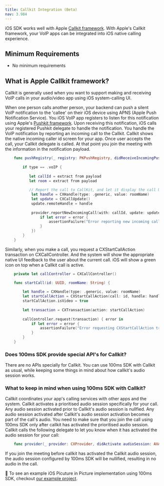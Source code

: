 ```yaml
---
title: Callkit Integration (Beta)
nav: 3.984
---
```


iOS SDK works well with Apple [Callkit framework](https://developer.apple.com/documentation/callkit). With Apple's Callkit framework, your VoIP apps can be integrated into iOS native calling experience.

## Minimum Requirements

-   No minimum requirements

## What is Apple Callkit framework?

Callkit is generally used when you want to support making and receiving VoIP calls in your audio/video app using iOS system-calling UI.

When one person calls another person, your backend can push a silent VoIP notification to the 'callee' on their iOS device using APNS (Apple Push Notification Service). You iOS VoIP app registers to listen for this notification using Apple's [Pushkit framework](https://developer.apple.com/documentation/pushkit). Upon receiving this notification, iOS calls your registered Pushkit delegate to handle the notification. You handle the VoIP notification by reporting an incoming call to the Callkit. Callkit shows the native incoming caller id screen for your app. Once user accepts the call, your Callkit delegate is called. At that point you join the meeting with the information in the notification payload.

```swift
    func pushRegistry(_ registry: PKPushRegistry, didReceiveIncomingPushWith payload: PKPushPayload, for type: PKPushType, completion: @escaping () -> Void) {
    
        if type == .voIP {
        
           let callId = extract from payload
           let room = extract from payload
                  
           // Report the call to CallKit, and let it display the call UI.
            let handle = CXHandle(type: .generic, value: roomName)
            let update = CXCallUpdate()
            update.remoteHandle = handle
        
            provider.reportNewIncomingCall(with: callId, update: update, completion: { error in
                if let error = error {
                    assertionFailure("Error reporting new incoming call: \(error.localizedDescription)")
                }
            })
        }
    }
  ```

Similarly, when you make a call, you request a CXStartCallAction transaction on CXCallController. And the system will show the appropriate native UI feedback to the user about the current call. iOS will show a green icon on top when a Callkit call is active.

```swift
    private let callController = CXCallController()

    func startCall(id: UUID, roomName: String) {
    
        let handle = CXHandle(type: .generic, value: roomName)
        let startCallAction = CXStartCallAction(call: id, handle: handle)
        startCallAction.isVideo = true
        
        let transaction = CXTransaction(action: startCallAction)
        
        callController.request(transaction) { error in
            if let error = error {
                assertionFailure("Error requesting CXStartCallAction transaction: \(error)")
            }
        }
    }
  ```

### Does 100ms SDK provide special API's for Callkit?

There are no APIs specially for Callkit. You can use 100ms SDK with Callkit as usual, while keeping some things in mind about how callkit's audio session works.

### What to keep in mind when using 100ms SDK with Callkit?

Callkit coordinates your app's calling services with other apps and the system. Callkit activates a prioritised audio session specifically for your call. Any audio session activated prior to Callkit's audio session is nullfied. Any audio session activated after Callkit's audio session activation becomes part of the call's audio. You need to make sure that you join the call using 100ms SDK only after callkit has activated the prioritised audio session. Callkit calls the following delegate to let you know when it has activated the audio session for your call:

```swift
    func provider(_ provider: CXProvider, didActivate audioSession: AVAudioSession)
  ```
 
If you join the meeting before callkit has activated the Callkit audio session, the audio session configured by 100ms SDK will be nullified, resulting in no audio in the call.

👀 To see an example iOS Picuture in Picture implementation using 100ms SDK, checkout [our example project](https://github.com/100mslive/100ms-ios-sdk/tree/main/Example).
